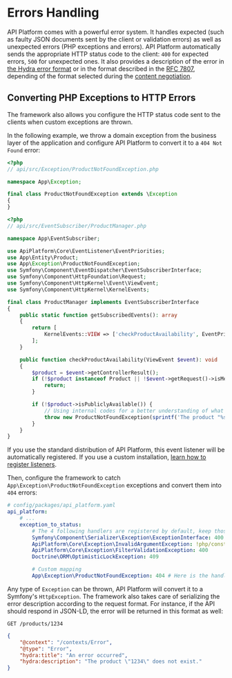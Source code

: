 # Errors Handling

API Platform comes with a powerful error system. It handles expected (such as faulty JSON documents sent by the
client or validation errors) as well as unexpected errors (PHP exceptions and errors).
API Platform automatically sends the appropriate HTTP status code to the client: `400` for expected errors, `500` for
unexpected ones. It also provides a description of the error in [the Hydra error format](https://www.hydra-cg.com/spec/latest/core/#description-of-http-status-codes-and-errors)
or in the format described in the [RFC 7807](https://tools.ietf.org/html/rfc7807), depending of the format selected during the [content negotiation](content-negotiation.md).

## Converting PHP Exceptions to HTTP Errors

The framework also allows you configure the HTTP status code sent to the clients when custom exceptions are thrown.

In the following example, we throw a domain exception from the business layer of the application and
configure API Platform to convert it to a `404 Not Found` error:

```php
<?php
// api/src/Exception/ProductNotFoundException.php

namespace App\Exception;

final class ProductNotFoundException extends \Exception
{
}
```

```php
<?php
// api/src/EventSubscriber/ProductManager.php

namespace App\EventSubscriber;

use ApiPlatform\Core\EventListener\EventPriorities;
use App\Entity\Product;
use App\Exception\ProductNotFoundException;
use Symfony\Component\EventDispatcher\EventSubscriberInterface;
use Symfony\Component\HttpFoundation\Request;
use Symfony\Component\HttpKernel\Event\ViewEvent;
use Symfony\Component\HttpKernel\KernelEvents;

final class ProductManager implements EventSubscriberInterface
{
    public static function getSubscribedEvents(): array
    {
        return [
            KernelEvents::VIEW => ['checkProductAvailability', EventPriorities::PRE_VALIDATE],
        ];
    }

    public function checkProductAvailability(ViewEvent $event): void
    {
        $product = $event->getControllerResult();
        if (!$product instanceof Product || !$event->getRequest()->isMethodSafe(false)) {
            return;
        }

        if (!$product->isPubliclyAvailable()) {
            // Using internal codes for a better understanding of what's going on
            throw new ProductNotFoundException(sprintf('The product "%s" does not exist.', $product->getId()));
        }
    }
}
```

If you use the standard distribution of API Platform, this event listener will be automatically registered. If you use a
custom installation, [learn how to register listeners](events.md#custom-event-listeners).

Then, configure the framework to catch `App\Exception\ProductNotFoundException` exceptions and convert them into `404`
errors:

```yaml
# config/packages/api_platform.yaml
api_platform:
    # ...
    exception_to_status:
        # The 4 following handlers are registered by default, keep those lines to prevent unexpected side effects
        Symfony\Component\Serializer\Exception\ExceptionInterface: 400 # Use a raw status code (recommended)
        ApiPlatform\Core\Exception\InvalidArgumentException: !php/const Symfony\Component\HttpFoundation\Response::HTTP_BAD_REQUEST
        ApiPlatform\Core\Exception\FilterValidationException: 400
        Doctrine\ORM\OptimisticLockException: 409

        # Custom mapping
        App\Exception\ProductNotFoundException: 404 # Here is the handler for our custom exception
```

Any type of `Exception` can be thrown, API Platform will convert it to a Symfony's `HttpException`. The framework also takes
care of serializing the error description according to the request format. For instance, if the API should respond in JSON-LD,
the error will be returned in this format as well:

`GET /products/1234`

```json
{
    "@context": "/contexts/Error",
    "@type": "Error",
    "hydra:title": "An error occurred",
    "hydra:description": "The product \"1234\" does not exist."
}
```
